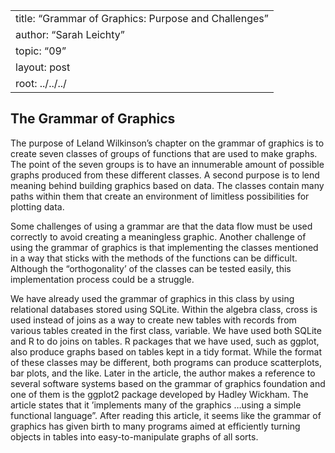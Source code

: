 --
title: "Grammar of Graphics: Purpose and Challenges"
author: "Sarah Leichty"
topic: "09"
layout: post
root: ../../../
---

## The Grammar of Graphics

The purpose of Leland Wilkinson's chapter on the grammar of graphics is to create seven classes of groups of functions that are used to make graphs. The point of the seven groups is to have an innumerable amount of possible graphs produced from these different classes. A second purpose is to lend meaning behind building graphics based on data. The classes contain many paths within them that create an environment of limitless possibilities for plotting data. 

Some challenges of using a grammar are that the data flow must be used correctly to avoid creating a meaningless graphic. Another challenge of using the grammar of graphics is that implementing the classes mentioned in a way that sticks with the methods of the functions can be difficult. Although the "orthogonality' of the classes can be tested easily, this implementation process could be a struggle. 


We have already used the grammar of graphics in this class by using relational databases stored using SQLite. Within the algebra class, cross is used instead of joins as a way to create new tables with records from various tables created in the first  class, variable. We have used both SQLite and R to do joins on tables. R packages that we have used, such as ggplot, also produce graphs based on tables kept in a tidy format. While the format of these classes may be different, both programs can produce scatterplots, bar plots, and the like. Later in the article, the author makes a reference to several software systems based on the grammar of graphics foundation and one of them is the ggplot2 package developed by Hadley Wickham. The article states that it 'implements many of the graphics ...using a simple functional language". After reading this article, it seems like the grammar of graphics has given birth to many programs aimed at efficiently turning objects in tables into easy-to-manipulate graphs of all sorts. 


